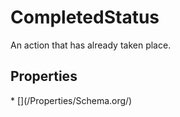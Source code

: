# CompletedStatus

An action that has already taken place.

## Properties

<Grid>
* [](/Properties/Schema.org/)

</Grid>

